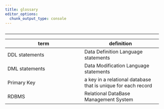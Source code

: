 ```yaml
---
title: glossary
editor_options: 
  chunk_output_type: console
---
```


```r
```

*********************************************************************

term | definition
------------- | -------------
DDL statements | Data Definition Language statements
DML statements | Data Modification Language statements
Primary Key | a key in a relational database that is unique for each record
RDBMS | Relational DataBase Management System


